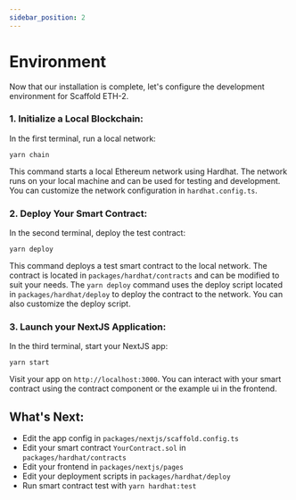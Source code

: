 ```yaml
---
sidebar_position: 2
---
```


# Environment

Now that our installation is complete, let's configure the development environment for Scaffold ETH-2.

### 1. **Initialize a Local Blockchain**: 

In the first terminal, run a local network:

```
yarn chain
```

This command starts a local Ethereum network using Hardhat. The network runs on your local machine and can be used for testing and development. You can customize the network configuration in `hardhat.config.ts`.

### 2. **Deploy Your Smart Contract**: 

In the second terminal, deploy the test contract:

```
yarn deploy
```

This command deploys a test smart contract to the local network. The contract is located in `packages/hardhat/contracts` and can be modified to suit your needs. The `yarn deploy` command uses the deploy script located in `packages/hardhat/deploy` to deploy the contract to the network. You can also customize the deploy script.

### 3. **Launch your NextJS Application**: 

In the third terminal, start your NextJS app:

```
yarn start
```

Visit your app on `http://localhost:3000`. You can interact with your smart contract using the contract component or the example ui in the frontend. 

## What's Next:

- Edit the app config in `packages/nextjs/scaffold.config.ts`
- Edit your smart contract `YourContract.sol` in `packages/hardhat/contracts`
- Edit your frontend in `packages/nextjs/pages`
- Edit your deployment scripts in `packages/hardhat/deploy`
- Run smart contract test with `yarn hardhat:test`